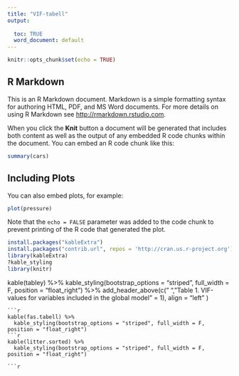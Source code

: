 ```yaml
---
title: "VIF-tabell"
output:
  
  toc: TRUE
  word_document: default
---
```


```r
knitr::opts_chunk$set(echo = TRUE)
```

## R Markdown

This is an R Markdown document. Markdown is a simple formatting syntax for authoring HTML, PDF, and MS Word documents. For more details on using R Markdown see <http://rmarkdown.rstudio.com>.

When you click the **Knit** button a document will be generated that includes both content as well as the output of any embedded R code chunks within the document. You can embed an R code chunk like this:

```r
summary(cars)
```

## Including Plots

You can also embed plots, for example:

```r
plot(pressure)
```

Note that the `echo = FALSE` parameter was added to the code chunk to prevent printing of the R code that generated the plot.
```r
install.packages("kableExtra")
install.packages("contrib.url", repos = 'http://cran.us.r-project.org')
library(kableExtra)
?kable_styling
library(knitr)

```
kable(tabley) %>%
  kable_styling(bootstrap_options = "striped", full_width = F, position = "float_right") %>% 
  add_header_above(c(" ", "Table 1. VIF-values for variables included in the global model" = 1), align = "left"  )

   
```
```r
kable(fas.tabell) %>%
  kable_styling(bootstrap_options = "striped", full_width = F, position = "float_right")
```r
kable(litter.sorted) %>%
  kable_styling(bootstrap_options = "striped", full_width = F, position = "float_right")
```
 
```
```r

```

